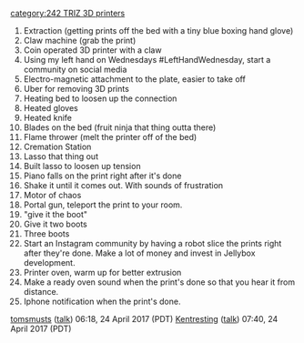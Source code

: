 {{242}}{{242TRIZ}}[[category:242 TRIZ 3D printers]]

# Extraction (getting prints off the bed with a tiny blue boxing hand glove)
# Claw machine (grab the print)
# Coin operated 3D printer with a claw
# Using my left hand on Wednesdays #LeftHandWednesday, start a community on social media
# Electro-magnetic attachment to the plate, easier to take off
# Uber for removing 3D prints
# Heating bed to loosen up the connection
# Heated gloves 
# Heated knife
# Blades on the bed (fruit ninja that thing outta there)
# Flame thrower (melt the printer off of the bed)
# Cremation Station
# Lasso that thing out
# Built lasso to loosen up tension 
# Piano falls on the print right after it's done
# Shake it until it comes out. With sounds of frustration
# Motor of chaos
# Portal gun, teleport the print to your room.
# "give it the boot"
# Give it two boots
# Three boots
# Start an Instagram community by having a robot slice the prints right after they're done. Make a lot of money and invest in Jellybox development.
# Printer oven, warm up for better extrusion
# Make a ready oven sound when the print's done so that you hear it from distance.
# Iphone notification when the print's done. 

[[User:tomsmusts|tomsmusts]] ([[User talk:tomsmusts|talk]]) 06:18, 24 April 2017 (PDT)
[[User:Kentresting|Kentresting]] ([[User talk:Kentresting|talk]]) 07:40, 24 April 2017 (PDT)